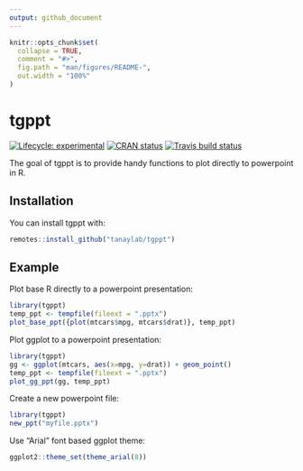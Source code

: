 ```yaml
---
output: github_document
---
```


<!-- README.md is generated from README.Rmd. Please edit that file -->

```r
knitr::opts_chunk$set(
  collapse = TRUE,
  comment = "#>",
  fig.path = "man/figures/README-",
  out.width = "100%"
)
```

# tgppt

<!-- badges: start -->
[![Lifecycle: experimental](https://img.shields.io/badge/lifecycle-experimental-orange.svg)](https://www.tidyverse.org/lifecycle/#experimental)
[![CRAN status](https://www.r-pkg.org/badges/version/tgppt)](https://CRAN.R-project.org/package=tgppt)
[![Travis build status](https://travis-ci.org/tanaylab/tgppt.svg?branch=master)](https://travis-ci.org/tanaylab/tgppt)
<!-- badges: end -->

The goal of tgppt is to provide handy functions to plot directly to powerpoint in R.

## Installation

You can install tgppt with:

``` r
remotes::install_github("tanaylab/tgppt")
```

## Example

Plot base R directly to a powerpoint presentation:

```r
library(tgppt)
temp_ppt <- tempfile(fileext = ".pptx")
plot_base_ppt({plot(mtcars$mpg, mtcars$drat)}, temp_ppt)
```

Plot ggplot to a powerpoint presentation:

```r
library(tgppt)
gg <- ggplot(mtcars, aes(x=mpg, y=drat)) + geom_point()
temp_ppt <- tempfile(fileext = ".pptx")
plot_gg_ppt(gg, temp_ppt)
```

Create a new powerpoint file: 
```r
library(tgppt)
new_ppt("myfile.pptx")
```

Use "Arial" font based ggplot theme: 
```r
ggplot2::theme_set(theme_arial(8))
```


